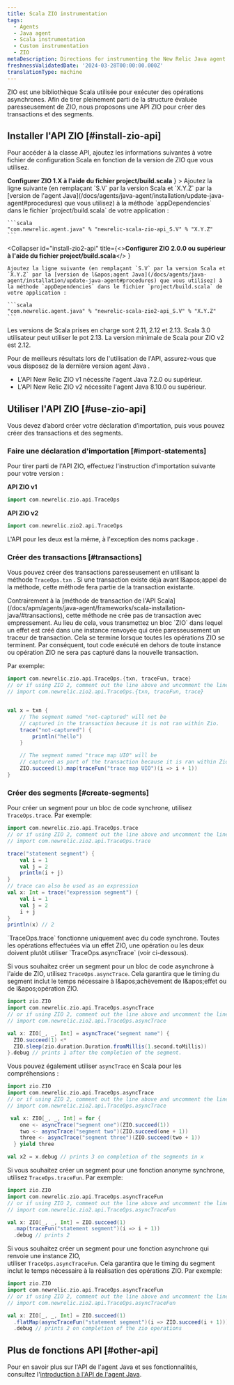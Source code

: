 ```yaml
---
title: Scala ZIO instrumentation
tags:
  - Agents
  - Java agent
  - Scala instrumentation
  - Custom instrumentation
  - ZIO
metaDescription: Directions for instrumenting the New Relic Java agent with Scala applications using the ZIO libreary.
freshnessValidatedDate: '2024-03-28T00:00:00.000Z'
translationType: machine
---
```


ZIO est une bibliothèque Scala utilisée pour exécuter des opérations asynchrones. Afin de tirer pleinement parti de la structure évaluée paresseusement de ZIO, nous proposons une API ZIO pour créer des transactions et des segments.

## Installer l&apos;API ZIO [#install-zio-api]

Pour accéder à la classe API, ajoutez les informations suivantes à votre fichier de configuration Scala en fonction de la version de ZIO que vous utilisez.

<CollapserGroup>
  <Collapser
    id="install-zio1-api"
    title={<><strong>Configurer ZIO 1.X à l'aide du fichier project/build.scala</strong></>
    }
  >
    Ajoutez la ligne suivante (en remplaçant `S.V` par la version Scala et `X.Y.Z` par la [version de l&apos;agent Java](/docs/agents/java-agent/installation/update-java-agent#procedures) que vous utilisez) à la méthode `appDependencies` dans le fichier `project/build.scala` de votre application :

    ```scala
    "com.newrelic.agent.java" % "newrelic-scala-zio-api_S.V" % "X.Y.Z"
    ```
  </Collapser>

  <Collapser
    id="install-zio2-api"
    title={<><strong>Configurer ZIO 2.0.0 ou supérieur à l'aide du fichier project/build.scala</strong></>
    }
  >
    Ajoutez la ligne suivante (en remplaçant `S.V` par la version Scala et `X.Y.Z` par la [version de l&apos;agent Java](/docs/agents/java-agent/installation/update-java-agent#procedures) que vous utilisez) à la méthode `appDependencies` dans le fichier `project/build.scala` de votre application :

    ```scala
    "com.newrelic.agent.java" % "newrelic-scala-zio2-api_S.V" % "X.Y.Z"
    ```
  </Collapser>
</CollapserGroup>

Les versions de Scala prises en charge sont 2.11, 2.12 et 2.13. Scala 3.0 utilisateur peut utiliser le pot 2.13. La version minimale de Scala pour ZIO v2 est 2.12.

<Callout variant="important">
  Pour de meilleurs résultats lors de l&apos;utilisation de l&apos;API, assurez-vous que vous disposez de la dernière version agent Java .

  * L&apos;API New Relic ZIO v1 nécessite l&apos;agent Java 7.2.0 ou supérieur.
  * L&apos;API New Relic ZIO v2 nécessite l&apos;agent Java 8.10.0 ou supérieur.
</Callout>

## Utiliser l&apos;API ZIO [#use-zio-api]

Vous devez d’abord créer votre déclaration d’importation, puis vous pouvez créer des transactions et des segments.

### Faire une déclaration d&apos;importation [#import-statements]

Pour tirer parti de l&apos;API ZIO, effectuez l&apos;instruction d&apos;importation suivante pour votre version :

**API ZIO v1**

```scala
import com.newrelic.zio.api.TraceOps
```

**API ZIO v2**

```scala
import com.newrelic.zio2.api.TraceOps
```

L&apos;API pour les deux est la même, à l&apos;exception des noms package .

### Créer des transactions [#transactions]

Vous pouvez créer des transactions paresseusement en utilisant la méthode `TraceOps.txn` . Si une transaction existe déjà avant l&amp;apos;appel de la méthode, cette méthode fera partie de la transaction existante.

<Callout variant="important">
  Contrairement à la [méthode de transaction de l&apos;API Scala](/docs/apm/agents/java-agent/frameworks/scala-installation-java/#transactions), cette méthode ne crée pas de transaction avec empressement. Au lieu de cela, vous transmettez un bloc `ZIO` dans lequel un effet est créé dans une instance renvoyée qui crée paresseusement un traceur de transaction. Cela se termine lorsque toutes les opérations ZIO se terminent. Par conséquent, tout code exécuté en dehors de toute instance ou opération ZIO ne sera pas capturé dans la nouvelle transaction.
</Callout>

Par exemple:

```scala
import com.newrelic.zio.api.TraceOps.{txn, traceFun, trace}
// or if using ZIO 2, comment out the line above and uncomment the line below
// import com.newrelic.zio2.api.TraceOps.{txn, traceFun, trace}


val x = txn {
    // The segment named "not-captured" will not be
    // captured in the transaction because it is not ran within Zio.
    trace("not-captured") {
        println("hello")
    } 

    // The segment named "trace map UIO" will be 
    // captured as part of the transaction because it is ran within Zio.
    ZIO.succeed(1).map(traceFun("trace map UIO")(i => i + 1))
}
```

### Créer des segments [#create-segments]

Pour créer un segment pour un bloc de code synchrone, utilisez `TraceOps.trace`. Par exemple:

```scala
import com.newrelic.zio.api.TraceOps.trace
// or if using ZIO 2, comment out the line above and uncomment the line below
// import com.newrelic.zio2.api.TraceOps.trace

trace("statement segment") {
    val i = 1
    val j = 2
    println(i + j)
}
// trace can also be used as an expression
val x: Int = trace("expression segment") {
    val i = 1
    val j = 2
    i + j
}
println(x) // 2
```

<Callout variant="important">
  `TraceOps.trace` fonctionne uniquement avec du code synchrone. Toutes les opérations effectuées via un effet ZIO, une opération ou les deux doivent plutôt utiliser `TraceOps.asyncTrace` (voir ci-dessous).
</Callout>

Si vous souhaitez créer un segment pour un bloc de code asynchrone à l&apos;aide de ZIO, utilisez `TraceOps.asyncTrace`. Cela garantira que le timing du segment inclut le temps nécessaire à l&amp;apos;achèvement de l&amp;apos;effet ou de l&amp;apos;opération ZIO.

```scala
import zio.ZIO
import com.newrelic.zio.api.TraceOps.asyncTrace
// or if using ZIO 2, comment out the line above and uncomment the line below
// import com.newrelic.zio2.api.TraceOps.asyncTrace

val x: ZIO[_, _, Int] = asyncTrace("segment name") {
  ZIO.succeed(1) <*
  ZIO.sleep(zio.duration.Duration.fromMillis(1.second.toMillis))
}.debug // prints 1 after the completion of the segment.

```

Vous pouvez également utiliser `asyncTrace` en Scala pour les compréhensions :

```scala
import zio.ZIO
import com.newrelic.zio.api.TraceOps.asyncTrace
// or if using ZIO 2, comment out the line above and uncomment the line below
// import com.newrelic.zio2.api.TraceOps.asyncTrace

 val x: ZIO[_, _, Int] = for {
    one <- asyncTrace("segment one")(ZIO.succeed(1))
    two <- asyncTrace("segment two")(ZIO.succeed(one + 1))
    three <- asyncTrace("segment three")(ZIO.succeed(two + 1))
  } yield three

val x2 = x.debug // prints 3 on completion of the segments in x
```

Si vous souhaitez créer un segment pour une fonction anonyme synchrone, utilisez `TraceOps.traceFun`. Par exemple:

```scala
import zio.ZIO
import com.newrelic.zio.api.TraceOps.asyncTraceFun
// or if using ZIO 2, comment out the line above and uncomment the line below
// import com.newrelic.zio2.api.TraceOps.asyncTraceFun

val x: ZIO[_, _, Int] = ZIO.succeed(1)
  .map(traceFun("statement segment")(i => i + 1))
  .debug // prints 2

```

Si vous souhaitez créer un segment pour une fonction asynchrone qui renvoie une instance ZIO,\
utiliser `TraceOps.asyncTraceFun`. Cela garantira que le timing du segment inclut le temps nécessaire à la réalisation des opérations ZIO. Par exemple:

```scala
import zio.ZIO
import com.newrelic.zio.api.TraceOps.asyncTraceFun
// or if using ZIO 2, comment out the line above and uncomment the line below
// import com.newrelic.zio2.api.TraceOps.asyncTraceFun

val x: ZIO[_, _, Int] = ZIO.succeed(1)
  .flatMap(asyncTraceFun("statement segment")(i => ZIO.succeed(i + 1)))
  .debug // prints 2 on completion of the zio operations
```

## Plus de fonctions API [#other-api]

Pour en savoir plus sur l&apos;API de l&apos;agent Java et ses fonctionnalités, consultez l&apos;[introduction à l&apos;API de l&apos;agent Java](/docs/agents/java-agent/custom-instrumentation/java-agent-api).